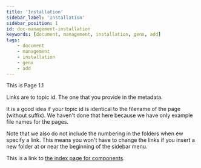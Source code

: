 ```yaml
---
title: 'Installation'
sidebar_label: 'Installation'
sidebar_position: 1
id: doc-management-installation
keywords: [document, management, installation, genx, add]
tags:
    - document
    - management
    - installation
    - genx
    - add
---
```



This is Page 1.1

Links are to topic id. The one that you provide in the metadata.

It is a good idea if your topic id is identical to the filename of the page (without suffix). We haven't done that here because we have only example file names for the pages.

Note that we also do not include the numbering in the folders when ew specify a link. This means you won't have to change the links if you insert a new folder at or near the beginning of the sidebar menu.

This is a link to [the index page for components](../../../components/).


